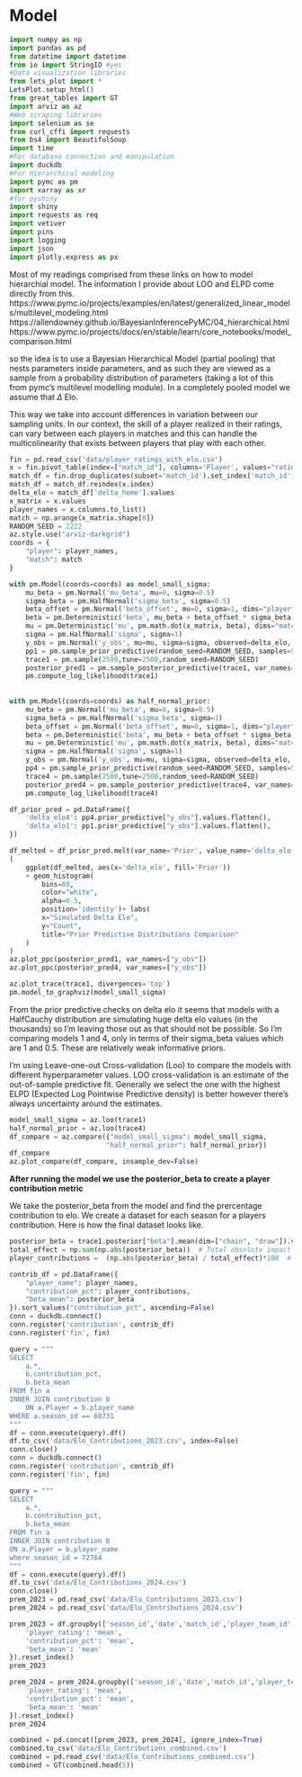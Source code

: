 # Model
```python
import numpy as np
import pandas as pd
from datetime import datetime
from io import StringIO #yes
#Data visualization libraries
from lets_plot import *
LetsPlot.setup_html()
from great_tables import GT
import arviz as az
#Web scraping libraries
import selenium as se
from curl_cffi import requests
from bs4 import BeautifulSoup
import time
#For database connection and manipulation 
import duckdb
#For Hierarchical modeling
import pymc as pm
import xarray as xr
#for pyshiny
import shiny
import requests as req
import vetiver
import pins
import logging 
import json
import plotly.express as px
```

Most of my readings comprised from these links on how to model hierarchial model. The information I provide about LOO and ELPD come directly from this. 
https://www.pymc.io/projects/examples/en/latest/generalized_linear_models/multilevel_modeling.html
https://allendowney.github.io/BayesianInferencePyMC/04_hierarchical.html
https://www.pymc.io/projects/docs/en/stable/learn/core_notebooks/model_comparison.html

so the idea is to use a Bayesian Hierarchical Model (partial pooling) that nests parameters inside parameters, and as such they are viewed as a sample from a probability distribution of parameters (taking a lot of this from pymc's multilevel modelling module). In a completely pooled model we assume that $\Delta$ Elo.


This way we take into account differences in variation between our sampling units. In our context, the skill of a player realized in their ratings, can vary between each players in matches and this can handle the multicolinearity that exists between players that play with each other.



```python
fin = pd.read_csv('data/player_ratings_with_elo.csv')
x = fin.pivot_table(index=["match_id"], columns='Player', values="rating").fillna(0)
match_df = fin.drop_duplicates(subset='match_id').set_index('match_id')
match_df = match_df.reindex(x.index) 
delta_elo = match_df['delta_home'].values
x_matrix = x.values
player_names = x.columns.to_list()
match = np.arange(x_matrix.shape[0])
RANDOM_SEED = 2222
az.style.use("arviz-darkgrid")
coords = {
    "player": player_names,
    "match": match
}

with pm.Model(coords=coords) as model_small_sigma:
    mu_beta = pm.Normal('mu_beta', mu=0, sigma=0.5)
    sigma_beta = pm.HalfNormal('sigma_beta', sigma=0.5)
    beta_offset = pm.Normal('beta_offset', mu=0, sigma=1, dims="player")
    beta = pm.Deterministic('beta', mu_beta + beta_offset * sigma_beta, dims="player")
    mu = pm.Deterministic('mu', pm.math.dot(x_matrix, beta), dims="match")
    sigma = pm.HalfNormal('sigma', sigma=1)
    y_obs = pm.Normal('y_obs', mu=mu, sigma=sigma, observed=delta_elo, dims="match") 
    pp1 = pm.sample_prior_predictive(random_seed=RANDOM_SEED, samples=500)
    trace1 = pm.sample(2500,tune=2500,random_seed=RANDOM_SEED)
    posterior_pred1 = pm.sample_posterior_predictive(trace1, var_names=["y_obs", "mu"], random_seed=RANDOM_SEED, return_inferencedata=True)
    pm.compute_log_likelihood(trace1)
    
    
with pm.Model(coords=coords) as half_normal_prior:
    mu_beta = pm.Normal('mu_beta', mu=0, sigma=0.5)
    sigma_beta = pm.HalfNormal('sigma_beta', sigma=1)
    beta_offset = pm.Normal('beta_offset', mu=0, sigma=1, dims="player")
    beta = pm.Deterministic('beta', mu_beta + beta_offset * sigma_beta, dims="player")
    mu = pm.Deterministic('mu', pm.math.dot(x_matrix, beta), dims="match")
    sigma = pm.HalfNormal('sigma', sigma=1)
    y_obs = pm.Normal('y_obs', mu=mu, sigma=sigma, observed=delta_elo, dims="match") 
    pp4 = pm.sample_prior_predictive(random_seed=RANDOM_SEED, samples=500)
    trace4 = pm.sample(2500,tune=2500,random_seed=RANDOM_SEED)
    posterior_pred4 = pm.sample_posterior_predictive(trace4, var_names=["y_obs", "mu"], random_seed=RANDOM_SEED, return_inferencedata=True)
    pm.compute_log_likelihood(trace4)

df_prior_pred = pd.DataFrame({
    'delta_elo4': pp4.prior_predictive["y_obs"].values.flatten(),
    'delta_elo1': pp1.prior_predictive["y_obs"].values.flatten(),
})

df_melted = df_prior_pred.melt(var_name='Prior', value_name='delta_elo')
(
    ggplot(df_melted, aes(x='delta_elo', fill='Prior'))
    + geom_histogram(
        bins=80, 
        color="white", 
        alpha=0.5,  
        position='identity')+ labs(
        x="Simulated Delta Elo",
        y="Count",
        title="Prior Predictive Distributions Comparison"
    )
)
az.plot_ppc(posterior_pred1, var_names=["y_obs"])
az.plot_ppc(posterior_pred4, var_names=["y_obs"])

az.plot_trace(trace1, divergences='top')
pm.model_to_graphviz(model_small_sigma)
```

From the prior predictive checks on delta elo it seems that models with a HalfCauchy distribution are simulating huge delta elo values (in the thousands) so I'm leaving those out as that should not be possible. So I'm comparing models 1 and 4, only in terms of their sigma_beta values which are 1 and 0.5. These are relatively weak informative priors.



I'm using Leave-one-out Cross-validation (Loo) to compare the models with different hyperparameter values. LOO cross-validation is an estimate of the out-of-sample predictive fit. Generally we select the one with the highest ELPD (Expected Log Pointwise Predictive density) is better however there's always uncertainty around the estimates.


```python
model_small_sigma = az.loo(trace1)
half_normal_prior = az.loo(trace4)
df_compare = az.compare({"model_small_sigma": model_small_sigma,
                        "half_normal_prior": half_normal_prior})
df_compare
az.plot_compare(df_compare, insample_dev=False)
```

**After running the model we use the posterior_beta to create a player contribution metric**

We take the posterior_beta from the model and find the prercentage contribution to elo. We create a dataset for each season for a players contribution. Here is how the final dataset looks like.

```python
posterior_beta = trace1.posterior["beta"].mean(dim=["chain", "draw"]).values  # shape: (n_players,)
total_effect = np.sum(np.abs(posterior_beta))  # Total absolute impact
player_contributions =  (np.abs(posterior_beta) / total_effect)*100  # Percentage contribution

contrib_df = pd.DataFrame({
    "player_name": player_names,
    "contribution_pct": player_contributions,
    "beta_mean": posterior_beta 
}).sort_values("contribution_pct", ascending=False)
conn = duckdb.connect()
conn.register('contribution', contrib_df)
conn.register('fin', fin)

query = """
SELECT 
    a.*,
    b.contribution_pct,
    b.beta_mean
FROM fin a
INNER JOIN contribution b
    ON a.Player = b.player_name
WHERE a.season_id == 68731
"""
df = conn.execute(query).df()
df.to_csv('data/Elo_Contributions_2023.csv', index=False)
conn.close()
conn = duckdb.connect()
conn.register('contribution', contrib_df)
conn.register('fin', fin)

query = """
SELECT 
    a.*,
    b.contribution_pct,
    b.beta_mean
FROM fin a
INNER JOIN contribution b
ON a.Player = b.player_name
where season_id = 72764
"""
df = conn.execute(query).df()
df.to_csv('data/Elo_Contributions_2024.csv')
conn.close()
prem_2023 = pd.read_csv('data/Elo_Contributions_2023.csv')
prem_2024 = pd.read_csv('data/Elo_Contributions_2024.csv')

prem_2023 = df.groupby(['season_id','date','match_id','player_team_id', 'Player']).agg({
    'player_rating': 'mean',
    'contribution_pct': 'mean',
    'beta_mean': 'mean'
}).reset_index()
prem_2023

prem_2024 = prem_2024.groupby(['season_id','date','match_id','player_team_id', 'Player']).agg({
    'player_rating': 'mean',
    'contribution_pct': 'mean',
    'beta_mean': 'mean'
}).reset_index()
prem_2024

combined = pd.concat([prem_2023, prem_2024], ignore_index=True)
combined.to_csv('data/Elo_Contributions_combined.csv')
combined = pd.read_csv('data/Elo_Contributions_combined.csv')
combined = GT(combined.head(5))
```
